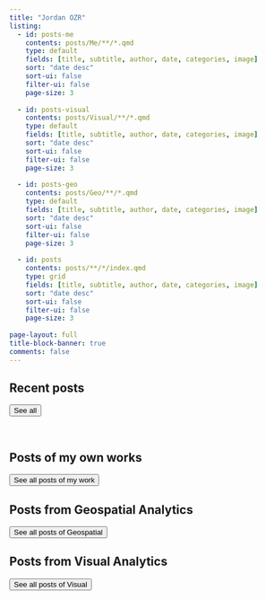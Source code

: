 ```yaml
---
title: "Jordan OZR"
listing:
  - id: posts-me
    contents: posts/Me/**/*.qmd
    type: default
    fields: [title, subtitle, author, date, categories, image]
    sort: "date desc"
    sort-ui: false
    filter-ui: false
    page-size: 3
    
  - id: posts-visual
    contents: posts/Visual/**/*.qmd
    type: default
    fields: [title, subtitle, author, date, categories, image]
    sort: "date desc"
    sort-ui: false
    filter-ui: false
    page-size: 3
    
  - id: posts-geo
    contents: posts/Geo/**/*.qmd
    type: default
    fields: [title, subtitle, author, date, categories, image]
    sort: "date desc"
    sort-ui: false
    filter-ui: false
    page-size: 3
  
  - id: posts
    contents: posts/**/*/index.qmd
    type: grid
    fields: [title, subtitle, author, date, categories, image]
    sort: "date desc"
    sort-ui: false
    filter-ui: false
    page-size: 3 
    
page-layout: full
title-block-banner: true
comments: false
---
```


## Recent posts

::: {#posts}
:::

<a href="../posts/index.html"> <button type="button" class="btn btn-primary float-end btn-sm">See all</button></a>

<br>

## Posts of my own works

::: {#posts-me}
:::

<a href="../posts/me.html"> <button type="button" class="btn btn-primary float-end btn-sm">See all posts of my work</button></a>

## Posts from Geospatial Analytics

::: {#posts-geo}
:::

<a href="../posts/geo.html"> <button type="button" class="btn btn-primary float-end btn-sm">See all posts of Geospatial</button></a>

## Posts from Visual Analytics

::: {#posts-visual}
:::

<a href="../posts/visual.html"> <button type="button" class="btn btn-primary float-end btn-sm">See all posts of Visual</button></a>
